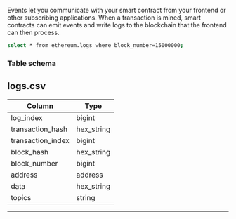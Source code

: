 
Events let you communicate with your smart contract from your frontend or other subscribing applications. When a transaction is mined, smart contracts can emit events and write logs to the blockchain that the frontend can then process.

```bash psql
select * from ethereum.logs where block_number=15000000;
```

### Table schema

## logs.csv

Column                   |    Type     |
-------------------------|-------------|
log_index                | bigint      |
transaction_hash         | hex_string  |
transaction_index        | bigint      |
block_hash               | hex_string  |
block_number             | bigint      |
address                  | address     |
data                     | hex_string  |
topics                   | string      |

---

